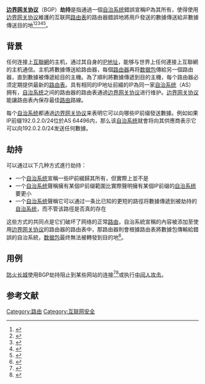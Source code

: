 '''[[边界网关协议|边界网关协议]]'''（BGP）'''劫持'''是指通過一個[[自治系统|自治系统]]錯誤宣稱IP為其所有，使得使用[[边界网关协议|边界网关协议]]維護的互联网[[路由表|路由表]]的路由器錯誤地將用戶發送的數據傳送給非數據傳送目的地<ref>{{Cite web|title=Practical Defenses Against BGP Prefix Hijacking|url=https://web.eecs.umich.edu/~zmao/Papers/conextDefendHijack07.pdf|accessdate=2018-04-24|author=Zhang|first=Zheng|work=University of Michigan|deadurl=no|archive-date=2020-12-22|archive-url=https://web.archive.org/web/20201222010844/https://web.eecs.umich.edu/~zmao/Papers/conextDefendHijack07.pdf}}</ref><ref>{{Cite web|title=Breaking HTTPS with BGP Hijacking|url=https://www.blackhat.com/docs/us-15/materials/us-15-Gavrichenkov-Breaking-HTTPS-With-BGP-Hijacking-wp.pdf|accessdate=2018-04-24|author=Gavrichenkov|first=Artyom|work=Black Hat|archive-date=2020-11-11|archive-url=https://web.archive.org/web/20201111215713/https://www.blackhat.com/docs/us-15/materials/us-15-Gavrichenkov-Breaking-HTTPS-With-BGP-Hijacking-wp.pdf|dead-url=no}}</ref><ref>{{Cite web|title=Using BGP to Acquire Bogus TLS Certificates|url=https://www.princeton.edu/~pmittal/publications/bgp-tls-hotpets17|accessdate=2018-04-24|author=Birge-Lee|first=Henry|work=Princeton University|deadurl=no|archive-date=2020-09-05|archive-url=https://web.archive.org/web/20200905025731/https://www.princeton.edu/~pmittal/publications/bgp-tls-hotpets17}}</ref><ref>{{Cite news|url=https://www.bishopfox.com/blog/2015/08/an-overview-of-bgp-hijacking/|title=An Overview of BGP Hijacking - Bishop Fox|author=Julian|first=Zach|date=2015-08-17|work=Bishop Fox|accessdate=2018-04-25|language=en-US|archive-date=2019-04-28|archive-url=https://web.archive.org/web/20190428180238/https://www.bishopfox.com/blog/2015/08/an-overview-of-bgp-hijacking/|dead-url=no}}</ref><ref>{{Cite news|url=https://www.wired.com/2008/08/revealed-the-in/|title=Revealed: The Internet's Biggest Security Hole|author=Zetter|first=Kim|date=2008-08-26|work=WIRED|accessdate=2018-04-25|language=en-US|archive-date=2020-12-11|archive-url=https://web.archive.org/web/20201211233410/https://www.wired.com/2008/08/revealed-the-in/|dead-url=no}}</ref>。

== 背景 ==
任何连接上[[互聯網|互聯網]]的主机，通过其自身的[[IP地址|IP地址]]，能够与世界上任何連接上互聯網的主机通信。主机將數據傳送給路由器，每個[[路由器|路由器]]再将[[数据包|数据包]]傳給另一個路由器，直到數據被傳遞給目的主機。為了順利將數據傳遞到目的主機，每个路由器必须定期提供最新的[[路由表|路由表]]。具有相同的IP地址前綴的IP為同一家[[自治系统|自治系统]]（AS）拥有，[[自治系统|自治系统]]之间的路由器的路由表通過[[边界网关协议|边界网关协议]]进行维护。[[边界网关协议|边界网关协议]]能讓路由表內保存最佳[[路由|路由]]路線。

每个[[自治系统|自治系统]]都通過[[边界网关协议|边界网关协议]]来表明它可以向哪些IP前缀發送數據。例如如果IP前缀192.0.2.0/24位於AS 64496内，那么该[[自治系统|自治系统]]就會将向其供應商表示它可以向192.0.2.0/24发送任何數據。

== 劫持 ==
可以通过以下几种方式進行劫持：

* 一个[[自治系统|自治系统]]宣稱一些IP前綴歸其所有，但實際上並不是
* 一个[[自治系统|自治系统]]聲稱擁有某個IP前缀範圍比實際聲明擁有某個IP前缀的[[自治系统|自治系统]]要更小
* 一个[[自治系统|自治系统]]聲稱它可以通过一条比已知的更短的路徑将數據傳遞到被劫持的[[自治系统|自治系统]]，而不管该路徑是否真的存在

这些方式的共同点是它们破坏了网络的正常[[路由|路由]]，自治系統宣稱的內容被添加至使用[[边界网关协议|边界网关协议]]的路由器的路由表中，那路由器則會根據路由表將數據包傳輸給錯誤的自治系統，[[数据包|数据包]]最终無法被轉發到目的地<ref>{{Cite web|title=什么是 BGP 劫持？|url=https://www.cloudflare.com/zh-cn/learning/security/glossary/bgp-hijacking/|accessdate=|author=cloudflare|date=|format=|publisher=|language=|archive-date=2020-11-24|archive-url=https://web.archive.org/web/20201124160232/https://www.cloudflare.com/zh-cn/learning/security/glossary/bgp-hijacking/|dead-url=no}}</ref>。

== 用例 ==
[[防火长城|防火长城]]使用BGP劫持阻止到某些网站的连接<ref>{{Cite web|url=https://cn1lib.org/book/6035593/712e26|title=一种基于路由扩散的大规模网络控管方法|author=刘刚，云晓春，方滨兴，胡铭曾|year=2003}}</ref><ref>{{Cite journal|first1=Chis|last1=Demchak|first2=Yuval|last2=Shavitt|url=https://scholarcommons.usf.edu/mca/vol3/iss1/7/|title=China’s Maxim – Leave No Access Point Unexploited: The Hidden Story of China Telecom’s BGP Hijacking|doi=10.5038/2378-0789.3.1.1050|journal=|access-date=2021-05-09|archive-date=2021-04-20|archive-url=https://web.archive.org/web/20210420041230/https://scholarcommons.usf.edu/mca/vol3/iss1/7/}}</ref>或执行[[中间人攻击|中间人攻击]]。

== 参考文献 ==
{{Reflist}}

[[Category:路由|Category:路由]]
[[Category:互联网安全|Category:互联网安全]]